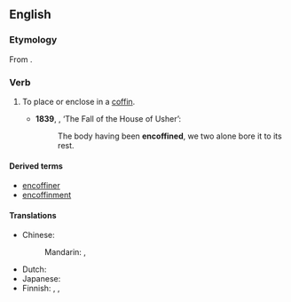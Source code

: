 ==English==

===Etymology===
From {{prefix|en|en|coffin}}.

===Verb===
{{en-verb}}

# {{lb|en|transitive}} To place or enclose in a [[coffin]].
#* '''1839''', {{w|Edgar Allan Poe}}, ‘The Fall of the House of Usher’:
#*: The body having been '''encoffined''', we two alone bore it to its rest.

====Derived terms====
* [[encoffiner]]
* [[encoffinment]]

====Translations====
{{trans-top|place in a coffin}}
* Chinese:
*: Mandarin: {{t+|cmn|裝殮}}, {{t+|cmn|装殓|tr=zhuāngliàn}}
{{trans-mid}}
* Dutch: {{t-needed|nl}}
* Japanese: {{t+|ja|納棺|alt=納棺する|tr=nōkan suru}}
* Finnish: {{t|fi|[[sulkea]] [[arkku]]un}}, {{t|fi|[[laittaa]] [[arkku]]un}}, {{t|fi|[[panna]] [[arkku]]un}}
{{trans-bottom}}

{{c|en|Burial}}